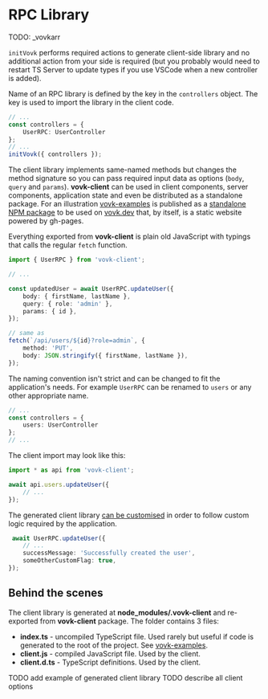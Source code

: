# RPC Library

TODO: _vovkarr 

`initVovk` performs required actions to generate client-side library and no additional action from your side is required (but you probably would need to restart TS Server to update types if you use VSCode when a new controller is added).

Name of an RPC library is defined by the key in the `controllers` object. The key is used to import the library in the client code.

```ts filename="/src/app/api/[[...vovk]]/route.ts"
// ...
const controllers = { 
    UserRPC: UserController 
};
// ...
initVovk({ controllers });
```

The client library implements same-named methods but changes the method signature so you can pass required input data as options (`body`, `query` and `params`). **vovk-client** can be used in client components, server components, application state and even be distributed as a standalone package. For an illustration [vovk-examples](https://github.com/finom/vovk-examples) is published as a [standalone NPM package](https://www.npmjs.com/package/vovk-examples) to be used on [vovk.dev](https://vovk.dev) that, by itself, is a static website powered by gh-pages.

Everything exported from **vovk-client** is plain old JavaScript with typings that calls the regular `fetch` function.

```ts
import { UserRPC } from 'vovk-client';

// ...

const updatedUser = await UserRPC.updateUser({
    body: { firstName, lastName },
    query: { role: 'admin' },
    params: { id },
});

// same as
fetch(`/api/users/${id}?role=admin`, {
    method: 'PUT',
    body: JSON.stringify({ firstName, lastName }),
});
```

The naming convention isn't strict and can be changed to fit the application's needs. For example `UserRPC` can be renamed to `users` or any other appropriate name.

```ts filename="/src/app/api/[[...vovk]]/route.ts"
// ...
const controllers = { 
    users: UserController 
};
// ...
```

The client import may look like this:

```ts
import * as api from 'vovk-client';

await api.users.updateUser({
    // ...
});
```

The generated client library [can be customised](/customization) in order to follow custom logic required by the application.

```ts
 await UserRPC.updateUser({
    // ...
    successMessage: 'Successfully created the user',
    someOtherCustomFlag: true,
});
```

## Behind the scenes

The client library is generated at **node_modules/.vovk-client** and re-exported from **vovk-client** package. The folder contains 3 files:

- **index.ts** - uncompiled TypeScript file. Used rarely but useful if code is generated to the root of the project. See [vovk-examples](https://github.com/finom/vovk-examples).
- **client.js** - compiled JavaScript file. Used by the client.
- **client.d.ts** - TypeScript definitions. Used by the client.

TODO add example of generated client library
TODO describe all client options